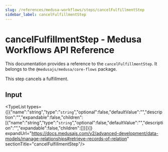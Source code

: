 ```yaml
---
slug: /references/medusa-workflows/steps/cancelFulfillmentStep
sidebar_label: cancelFulfillmentStep
---
```



# cancelFulfillmentStep - Medusa Workflows API Reference

This documentation provides a reference to the `cancelFulfillmentStep`. It belongs to the `@medusajs/medusa/core-flows` package.

This step cancels a fulfillment.

## Input

<TypeList types={[{"name":"string","type":"`string`","optional":false,"defaultValue":"","description":"","expandable":false,"children":[{"name":"string","type":"`string`","optional":false,"defaultValue":"","description":"","expandable":false,"children":[]}]}]} expandUrl="https://docs.medusajs.com/v2/advanced-development/data-models/manage-relationships#retrieve-records-of-relation" sectionTitle="cancelFulfillmentStep"/>
